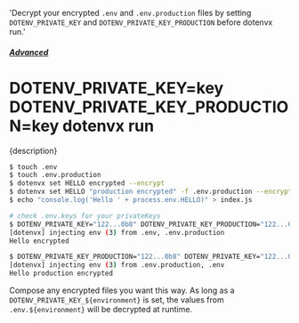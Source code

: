   'Decrypt your encrypted `.env` and `.env.production` files by setting `DOTENV_PRIVATE_KEY` and `DOTENV_PRIVATE_KEY_PRODUCTION` before dotenvx run.'

##### [Advanced](/docs/advanced)
# DOTENV_PRIVATE_KEY=key DOTENV_PRIVATE_KEY_PRODUCTION=key dotenvx run

<p className="lead">{description}</p>

```sh
$ touch .env
$ touch .env.production
$ dotenvx set HELLO encrypted --encrypt
$ dotenvx set HELLO "production encrypted" -f .env.production --encrypt
$ echo "console.log('Hello ' + process.env.HELLO)" > index.js

# check .env.keys for your privateKeys
$ DOTENV_PRIVATE_KEY="122...0b8" DOTENV_PRIVATE_KEY_PRODUCTION="122...0b8" dotenvx run -- node index.js
[dotenvx] injecting env (3) from .env, .env.production
Hello encrypted

$ DOTENV_PRIVATE_KEY_PRODUCTION="122...0b8" DOTENV_PRIVATE_KEY="122...0b8" dotenvx run -- node index.js
[dotenvx] injecting env (3) from .env.production, .env
Hello production encrypted
```

Compose any encrypted files you want this way. As long as a `DOTENV_PRIVATE_KEY_${environment}` is set, the values from `.env.${environment}` will be decrypted at runtime.
